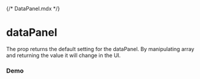 {/* DataPanel.mdx */}


# dataPanel

The prop returns the default setting for the dataPanel. By manipulating array and returning the value it will change in the UI.

<Meta of={DataPanelStories} />

### Demo

<Container>
  <Story of={DataPanelStories.Reordered} autoplay />
</Container>
